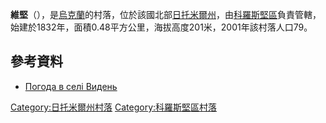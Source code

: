 {{coord|50|57|44|N|28|22|25|E|scale:30000|display=title}}

'''維堅'''（{{lang-uk|Видень}}），是[[烏克蘭|烏克蘭]]的村落，位於該國北部[[日托米爾州|日托米爾州]]，由[[科羅斯堅區|科羅斯堅區]]負責管轄，始建於1832年，面積0.48平方公里，海拔高度201米，2001年該村落人口79。

==參考資料==
* [http://weather.in.ua/ua/zhitomirskaja/3534 Погода в селі Видень] {{Wayback|url=http://weather.in.ua/ua/zhitomirskaja/3534 |date=20111219124419 }}

{{DEFAULTSORT:Видень}}
[[Category:日托米爾州村落|Category:日托米爾州村落]]
[[Category:科羅斯堅區村落|Category:科羅斯堅區村落]]


{{Zhytomyr-geo-stub}}
